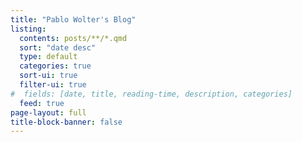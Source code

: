 ```yaml
---
title: "Pablo Wolter's Blog"
listing:
  contents: posts/**/*.qmd
  sort: "date desc"
  type: default
  categories: true
  sort-ui: true
  filter-ui: true
#  fields: [date, title, reading-time, description, categories]
  feed: true
page-layout: full
title-block-banner: false
---
```



